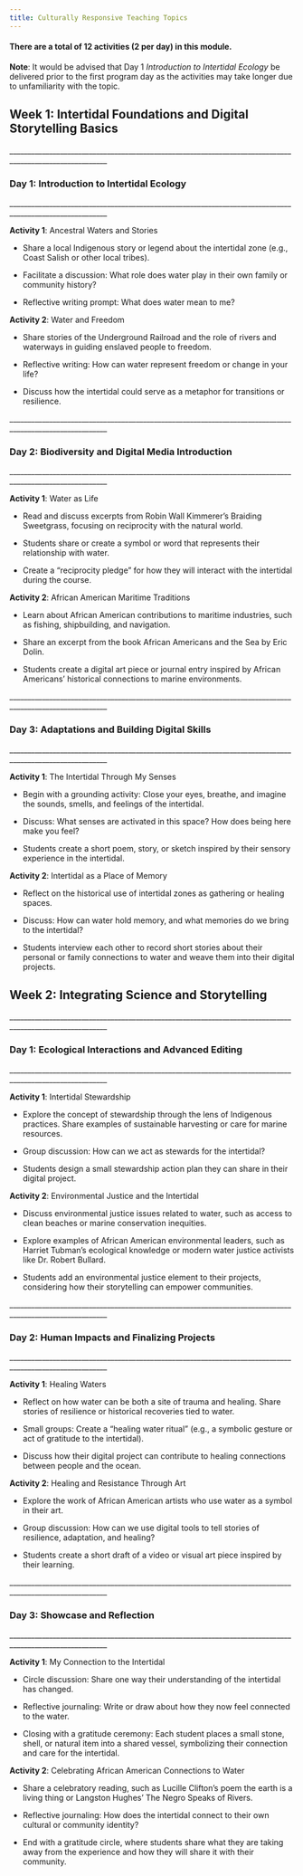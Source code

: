 ```yaml
---
title: Culturally Responsive Teaching Topics
---
```


#### There are a total of 12 activities (2 per day) in this module. 
**Note**: It would be advised that Day 1 *Introduction to Intertidal Ecology* be delivered prior to the first program day as the activities may take longer due to unfamiliarity with the topic. 

## Week 1: Intertidal Foundations and Digital Storytelling Basics

\_\_\_\_\_\_\_\_\_\_\_\_\_\_\_\_\_\_\_\_\_\_\_\_\_\_\_\_\_\_\_\_\_\_\_\_\_\_\_\_\_\_\_\_\_\_\_\_\_\_\_\_\_\_\_\_\_\_\_\_\_\_\_\_\_\_\_\_\_\_\_\_\_\_\_\_\_\_\_\_\_\_\_\_\_\_\_\_\_\_\_\_\_\_\_\_\_\_\_\_\_\_\_\_\_

### Day 1: Introduction to Intertidal Ecology

\_\_\_\_\_\_\_\_\_\_\_\_\_\_\_\_\_\_\_\_\_\_\_\_\_\_\_\_\_\_\_\_\_\_\_\_\_\_\_\_\_\_\_\_\_\_\_\_\_\_\_\_\_\_\_\_\_\_\_\_\_\_\_\_\_\_\_\_\_\_\_\_\_\_\_\_\_\_\_\_\_\_\_\_\_\_\_\_\_\_\_\_\_\_\_\_\_\_\_\_\_\_\_\_\_

**Activity 1**: Ancestral Waters and Stories

* Share a local Indigenous story or legend about the intertidal zone (e.g., Coast Salish or other local tribes).

* Facilitate a discussion: What role does water play in their own family or community history?

* Reflective writing prompt: What does water mean to me?

**Activity 2**: Water and Freedom

* Share stories of the Underground Railroad and the role of rivers and waterways in guiding enslaved people to freedom.

* Reflective writing: How can water represent freedom or change in your life?

* Discuss how the intertidal could serve as a metaphor for transitions or resilience.

\_\_\_\_\_\_\_\_\_\_\_\_\_\_\_\_\_\_\_\_\_\_\_\_\_\_\_\_\_\_\_\_\_\_\_\_\_\_\_\_\_\_\_\_\_\_\_\_\_\_\_\_\_\_\_\_\_\_\_\_\_\_\_\_\_\_\_\_\_\_\_\_\_\_\_\_\_\_\_\_\_\_\_\_\_\_\_\_\_\_\_\_\_\_\_\_\_\_\_\_\_\_\_\_\_

### Day 2: Biodiversity and Digital Media Introduction

\_\_\_\_\_\_\_\_\_\_\_\_\_\_\_\_\_\_\_\_\_\_\_\_\_\_\_\_\_\_\_\_\_\_\_\_\_\_\_\_\_\_\_\_\_\_\_\_\_\_\_\_\_\_\_\_\_\_\_\_\_\_\_\_\_\_\_\_\_\_\_\_\_\_\_\_\_\_\_\_\_\_\_\_\_\_\_\_\_\_\_\_\_\_\_\_\_\_\_\_\_\_\_\_\_

**Activity 1**: Water as Life

* Read and discuss excerpts from Robin Wall Kimmerer's Braiding Sweetgrass, focusing on reciprocity with the natural world.

* Students share or create a symbol or word that represents their relationship with water.

* Create a "reciprocity pledge" for how they will interact with the intertidal during the course.

**Activity 2**: African American Maritime Traditions

* Learn about African American contributions to maritime industries, such as fishing, shipbuilding, and navigation.

* Share an excerpt from the book African Americans and the Sea by Eric Dolin.

* Students create a digital art piece or journal entry inspired by African Americans' historical connections to marine environments.

\_\_\_\_\_\_\_\_\_\_\_\_\_\_\_\_\_\_\_\_\_\_\_\_\_\_\_\_\_\_\_\_\_\_\_\_\_\_\_\_\_\_\_\_\_\_\_\_\_\_\_\_\_\_\_\_\_\_\_\_\_\_\_\_\_\_\_\_\_\_\_\_\_\_\_\_\_\_\_\_\_\_\_\_\_\_\_\_\_\_\_\_\_\_\_\_\_\_\_\_\_\_\_\_\_

### Day 3: Adaptations and Building Digital Skills

\_\_\_\_\_\_\_\_\_\_\_\_\_\_\_\_\_\_\_\_\_\_\_\_\_\_\_\_\_\_\_\_\_\_\_\_\_\_\_\_\_\_\_\_\_\_\_\_\_\_\_\_\_\_\_\_\_\_\_\_\_\_\_\_\_\_\_\_\_\_\_\_\_\_\_\_\_\_\_\_\_\_\_\_\_\_\_\_\_\_\_\_\_\_\_\_\_\_\_\_\_\_\_\_\_

**Activity 1**: The Intertidal Through My Senses

* Begin with a grounding activity: Close your eyes, breathe, and imagine the sounds, smells, and feelings of the intertidal.

* Discuss: What senses are activated in this space? How does being here make you feel?

* Students create a short poem, story, or sketch inspired by their sensory experience in the intertidal.

**Activity 2**: Intertidal as a Place of Memory

* Reflect on the historical use of intertidal zones as gathering or healing spaces.

* Discuss: How can water hold memory, and what memories do we bring to the intertidal?

* Students interview each other to record short stories about their personal or family connections to water and weave them into their digital projects.

## Week 2: Integrating Science and Storytelling

\_\_\_\_\_\_\_\_\_\_\_\_\_\_\_\_\_\_\_\_\_\_\_\_\_\_\_\_\_\_\_\_\_\_\_\_\_\_\_\_\_\_\_\_\_\_\_\_\_\_\_\_\_\_\_\_\_\_\_\_\_\_\_\_\_\_\_\_\_\_\_\_\_\_\_\_\_\_\_\_\_\_\_\_\_\_\_\_\_\_\_\_\_\_\_\_\_\_\_\_\_\_\_\_\_

### Day 1: Ecological Interactions and Advanced Editing

\_\_\_\_\_\_\_\_\_\_\_\_\_\_\_\_\_\_\_\_\_\_\_\_\_\_\_\_\_\_\_\_\_\_\_\_\_\_\_\_\_\_\_\_\_\_\_\_\_\_\_\_\_\_\_\_\_\_\_\_\_\_\_\_\_\_\_\_\_\_\_\_\_\_\_\_\_\_\_\_\_\_\_\_\_\_\_\_\_\_\_\_\_\_\_\_\_\_\_\_\_\_\_\_\_

**Activity 1**: Intertidal Stewardship

* Explore the concept of stewardship through the lens of Indigenous practices. Share examples of sustainable harvesting or care for marine resources.

* Group discussion: How can we act as stewards for the intertidal?

* Students design a small stewardship action plan they can share in their digital project.

**Activity 2**: Environmental Justice and the Intertidal

* Discuss environmental justice issues related to water, such as access to clean beaches or marine conservation inequities.

* Explore examples of African American environmental leaders, such as Harriet Tubman's ecological knowledge or modern water justice activists like Dr. Robert Bullard.

* Students add an environmental justice element to their projects, considering how their storytelling can empower communities.

\_\_\_\_\_\_\_\_\_\_\_\_\_\_\_\_\_\_\_\_\_\_\_\_\_\_\_\_\_\_\_\_\_\_\_\_\_\_\_\_\_\_\_\_\_\_\_\_\_\_\_\_\_\_\_\_\_\_\_\_\_\_\_\_\_\_\_\_\_\_\_\_\_\_\_\_\_\_\_\_\_\_\_\_\_\_\_\_\_\_\_\_\_\_\_\_\_\_\_\_\_\_\_\_\_

### Day 2: Human Impacts and Finalizing Projects

\_\_\_\_\_\_\_\_\_\_\_\_\_\_\_\_\_\_\_\_\_\_\_\_\_\_\_\_\_\_\_\_\_\_\_\_\_\_\_\_\_\_\_\_\_\_\_\_\_\_\_\_\_\_\_\_\_\_\_\_\_\_\_\_\_\_\_\_\_\_\_\_\_\_\_\_\_\_\_\_\_\_\_\_\_\_\_\_\_\_\_\_\_\_\_\_\_\_\_\_\_\_\_\_\_

**Activity 1**: Healing Waters

* Reflect on how water can be both a site of trauma and healing. Share stories of resilience or historical recoveries tied to water.

* Small groups: Create a "healing water ritual" (e.g., a symbolic gesture or act of gratitude to the intertidal).

* Discuss how their digital project can contribute to healing connections between people and the ocean.

**Activity 2**: Healing and Resistance Through Art

* Explore the work of African American artists who use water as a symbol in their art.

* Group discussion: How can we use digital tools to tell stories of resilience, adaptation, and healing?

* Students create a short draft of a video or visual art piece inspired by their learning.

\_\_\_\_\_\_\_\_\_\_\_\_\_\_\_\_\_\_\_\_\_\_\_\_\_\_\_\_\_\_\_\_\_\_\_\_\_\_\_\_\_\_\_\_\_\_\_\_\_\_\_\_\_\_\_\_\_\_\_\_\_\_\_\_\_\_\_\_\_\_\_\_\_\_\_\_\_\_\_\_\_\_\_\_\_\_\_\_\_\_\_\_\_\_\_\_\_\_\_\_\_\_\_\_\_

### Day 3: Showcase and Reflection

\_\_\_\_\_\_\_\_\_\_\_\_\_\_\_\_\_\_\_\_\_\_\_\_\_\_\_\_\_\_\_\_\_\_\_\_\_\_\_\_\_\_\_\_\_\_\_\_\_\_\_\_\_\_\_\_\_\_\_\_\_\_\_\_\_\_\_\_\_\_\_\_\_\_\_\_\_\_\_\_\_\_\_\_\_\_\_\_\_\_\_\_\_\_\_\_\_\_\_\_\_\_\_\_\_

**Activity 1**: My Connection to the Intertidal

* Circle discussion: Share one way their understanding of the intertidal has changed.

* Reflective journaling: Write or draw about how they now feel connected to the water.

* Closing with a gratitude ceremony: Each student places a small stone, shell, or natural item into a shared vessel, symbolizing their connection and care for the intertidal.

**Activity 2**: Celebrating African American Connections to Water

* Share a celebratory reading, such as Lucille Clifton's poem the earth is a living thing or Langston Hughes' The Negro Speaks of Rivers.

* Reflective journaling: How does the intertidal connect to their own cultural or community identity?

* End with a gratitude circle, where students share what they are taking away from the experience and how they will share it with their community.
